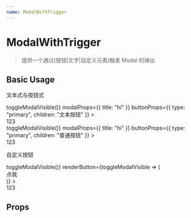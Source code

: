 ```yaml
---
name: ModalWithTrigger
---
```



# ModalWithTrigger

> 提供一个通过(按钮|文字|自定义元素)触发 Modal 的弹出

## Basic Usage

文本式与按钮式

<Playground>
  <ModalWithTrigger
    type="text"
    handleOk={toggleModalVisible => toggleModalVisible()}
    modalProps={{ title: "hi" }}
    buttonProps={{ type: "primary", children: "文本按钮" }}
  >
    <div>123</div>
  </ModalWithTrigger>
  <ModalWithTrigger
    type="button"
    handleOk={toggleModalVisible => toggleModalVisible()}
    modalProps={{ title: "hi" }}
    buttonProps={{ type: "primary", children: "普通按钮" }}
  >
    <div>123</div>
  </ModalWithTrigger>
</Playground>

自定义按钮

<Playground>
  <ModalWithTrigger
    modalProps={{ title: "hi" }}
    handleOk={toggleModalVisible => toggleModalVisible()}
    renderButton={toggleModalVisible => (
      <div
        style={{
          width: 100,
          height: 100,
          borderRadius: "50%",
          background: "#000",
          color: "#fff",
          textAlign: "center",
          lineHeight: "100px"
        }}
        onClick={toggleModalVisible}
      >
        点我
      </div>
    )}
  >
    <div>123</div>
  </ModalWithTrigger>
</Playground>

## Props

<PropsTable of={ModalWithTrigger} />

